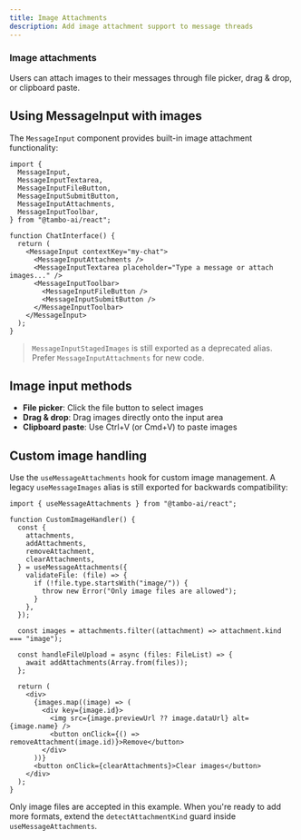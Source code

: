 ```yaml
---
title: Image Attachments
description: Add image attachment support to message threads
---
```


### Image attachments

Users can attach images to their messages through file picker, drag & drop, or clipboard paste.

## Using MessageInput with images

The `MessageInput` component provides built-in image attachment functionality:

```tsx
import {
  MessageInput,
  MessageInputTextarea,
  MessageInputFileButton,
  MessageInputSubmitButton,
  MessageInputAttachments,
  MessageInputToolbar,
} from "@tambo-ai/react";

function ChatInterface() {
  return (
    <MessageInput contextKey="my-chat">
      <MessageInputAttachments />
      <MessageInputTextarea placeholder="Type a message or attach images..." />
      <MessageInputToolbar>
        <MessageInputFileButton />
        <MessageInputSubmitButton />
      </MessageInputToolbar>
    </MessageInput>
  );
}
```

> `MessageInputStagedImages` is still exported as a deprecated alias. Prefer `MessageInputAttachments` for new code.

## Image input methods

- **File picker**: Click the file button to select images
- **Drag & drop**: Drag images directly onto the input area
- **Clipboard paste**: Use Ctrl+V (or Cmd+V) to paste images

## Custom image handling

Use the `useMessageAttachments` hook for custom image management. A legacy `useMessageImages` alias is still exported for backwards compatibility:

```tsx
import { useMessageAttachments } from "@tambo-ai/react";

function CustomImageHandler() {
  const {
    attachments,
    addAttachments,
    removeAttachment,
    clearAttachments,
  } = useMessageAttachments({
    validateFile: (file) => {
      if (!file.type.startsWith("image/")) {
        throw new Error("Only image files are allowed");
      }
    },
  });

  const images = attachments.filter((attachment) => attachment.kind === "image");

  const handleFileUpload = async (files: FileList) => {
    await addAttachments(Array.from(files));
  };

  return (
    <div>
      {images.map((image) => (
        <div key={image.id}>
          <img src={image.previewUrl ?? image.dataUrl} alt={image.name} />
          <button onClick={() => removeAttachment(image.id)}>Remove</button>
        </div>
      ))}
      <button onClick={clearAttachments}>Clear images</button>
    </div>
  );
}
```

Only image files are accepted in this example. When you're ready to add more formats, extend the `detectAttachmentKind` guard inside `useMessageAttachments`.

